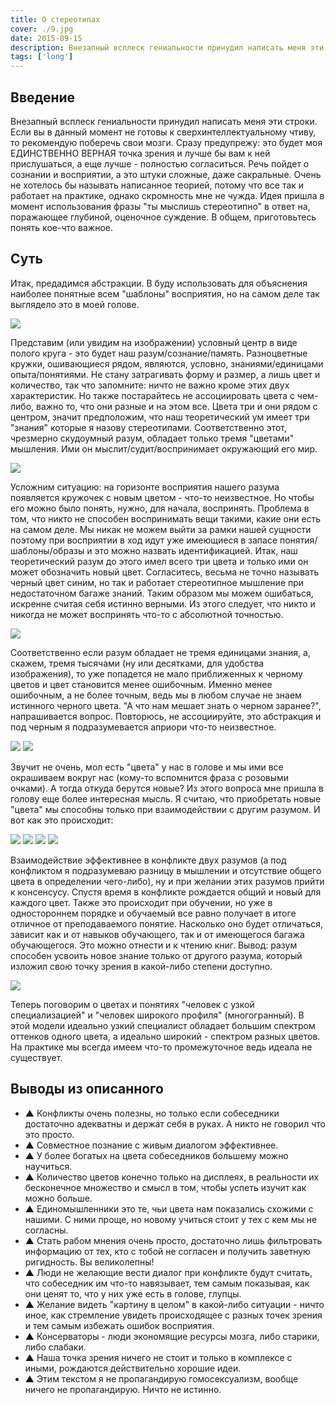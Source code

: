 ```yaml
---
title: О стереотипах
cover: ./9.jpg
date: 2015-09-15
description: Внезапный всплеск гениальности принудил написать меня эти строки. Если вы в данный момент не готовы к сверхинтеллектуальному чтиву, то рекомендую поберечь свои мозги.
tags: ['long']
---
```


## Введение

Внезапный всплеск гениальности принудил написать меня эти строки. Если вы в данный момент не готовы к сверхинтеллектуальному чтиву, то рекомендую поберечь свои мозги. Сразу предупрежу: это будет моя ЕДИНСТВЕННО ВЕРНАЯ точка зрения и лучше бы вам к ней прислушаться, а еще лучше - полностью согласиться. Речь пойдет о сознании и восприятии, а это штуки сложные, даже сакральные. Очень не хотелось бы называть написанное теорией, потому что все так и работает на практике, однако скромность мне не чужда. Идея пришла в момент использования фразы "ты мыслишь стереотипно" в ответ на, поражающее глубиной, оценочное суждение. В общем, приготовьтесь понять кое-что важное.

## Суть

Итак, предадимся абстракции. В буду использовать для объяснения наиболее понятные всем "шаблоны" восприятия, но на самом деле так выглядело это в моей голове.

![](./0.jpg)

Представим (или увидим на изображении) условный центр в виде полого круга - это будет наш разум/сознание/память.
Разноцветные кружки, ошивающиеся рядом, являются, условно, знаниями/единицами опыта/понятиями.
Не стану затрагивать форму и размер, а лишь цвет и количество, так что запомните: ничто не важно кроме этих двух характеристик. Но также постарайтесь не ассоциировать цвета с чем-либо, важно то, что они разные и на этом все. Цвета три и они рядом с центром, значит предположим, что наш теоретический ум имеет три "знания" которые я назову стереотипами. Соответственно этот, чрезмерно скудоумный разум, обладает только тремя "цветами" мышления. Ими он мыслит/судит/воспринимает окружающий его мир.

![](./1.jpg)

Усложним ситуацию: на горизонте восприятия нашего разума появляется кружочек с новым цветом - что-то неизвестное. Но чтобы его можно было понять, нужно, для начала, воспринять. Проблема в том, что никто не способен воспринимать вещи такими, какие они есть на самом деле. Мы никак не можем выйти за рамки нашей сущности поэтому при восприятии в ход идут уже имеющиеся в запасе понятия/шаблоны/образы и это можно назвать идентификацией. Итак, наш теоретический разум до этого имел всего три цвета и только ими он может обозначить новый цвет. Согласитесь, весьма не точно называть черный цвет синим, но так и работает стереотипное мышление при недостаточном багаже знаний. Таким образом мы можем ошибаться, искренне считая себя истинно верными. Из этого следует, что никто и никогда не может воспринять что-то с абсолютной точностью.

![](./2.jpg)

Соответственно если разум обладает не тремя единицами знания, а, скажем, тремя тысячами (ну или десятками, для удобства изображения), то уже попадется не мало приближенных к черному цветов и цвет становится менее ошибочным. Именно менее ошибочным, а не более точным, ведь мы в любом случае не знаем истинного черного цвета. "А что нам мешает знать о черном заранее?", напрашивается вопрос. Повторюсь, не ассоциируйте, это абстракция и под черным я подразумевается априори что-то неизвестное.

![](./3.jpg)
![](./4.jpg)

Звучит не очень, мол есть "цвета" у нас в голове и мы ими все окрашиваем вокруг нас (кому-то вспомнится фраза с розовыми очками). А тогда откуда берутся новые? Из этого вопроса мне пришла в голову еще более интересная мысль. Я считаю, что приобретать новые "цвета" мы способны только при взаимодействии с другим разумом. И вот как это происходит:

![](./5.jpg)
![](./6.jpg)
![](./7.jpg)
![](./8.jpg)

Взаимодействие эффективнее в конфликте двух разумов (а под конфликтом я подразумеваю разницу в мышлении и отсутствие общего цвета в определении чего-либо), ну и при желании этих разумов прийти к консенсусу. Спустя время в конфликте рождается общий и новый для каждого цвет. Также это происходит при обучении, но уже в одностороннем порядке и обучаемый все равно получает в итоге отличное от преподаваемого понятие. Насколько оно будет отличаться, зависит как и от навыков обучающего, так и от имеющегося багажа обучающегося. Это можно отнести и к чтению книг. Вывод: разум способен усвоить новое знание только от другого разума, который изложил свою точку зрения в какой-либо степени доступно.

![](./9.jpg)

Теперь поговорим о цветах и понятиях "человек с узкой специализацией" и "человек широкого профиля" (многогранный). В этой модели идеально узкий специалист обладает большим спектром оттенков одного цвета, а идеально широкий - спектром разных цветов. На практике мы всегда имеем что-то промежуточное ведь идеала не существует.

## Выводы из описанного

- ▲ Конфликты очень полезны, но только если собеседники достаточно адекватны и держат себя в руках. А никто не говорил что это просто.
- ▲ Совместное познание с живым диалогом эффективнее.
- ▲ У более богатых на цвета собеседников большему можно научиться.
- ▲ Количество цветов конечно только на дисплеях, в реальности их бесконечное множество и смысл в том, чтобы успеть изучит как можно больше.
- ▲ Единомышленники это те, чьи цвета нам показались схожими с нашими. С ними проще, но новому учиться стоит у тех с кем мы не согласны.
- ▲ Стать рабом мнения очень просто, достаточно лишь фильтровать информацию от тех, кто с тобой не согласен и получить заветную ригидность. Вы великолепны!
- ▲ Люди не желающие вести диалог при конфликте будут считать, что собеседник им что-то навязывает, тем самым показывая, как они ценят то, что у них уже есть в голове, глупцы.
- ▲ Желание видеть "картину в целом" в какой-либо ситуации - ничто иное, как стремление увидеть происходящее с разных точек зрения и тем самым избежать ошибок восприятия.
- ▲ Консерваторы - люди экономящие ресурсы мозга, либо старики, либо слабаки.
- ▲ Наша точка зрения ничего не стоит и только в комплексе с иными, рождаются действительно хорошие идеи.
- ▲ Этим текстом я не пропагандирую гомосексуализм, вообще ничего не пропагандирую. Ничто не истинно.
